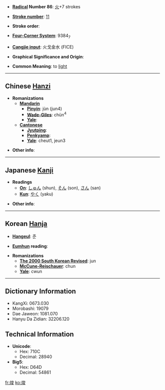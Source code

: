 * '''[[Wiktionary:Chinese radical index| Radical]] Number 86''': [[Wiktionary:Chinese radical index 火|火]]+7 strokes

* '''[[Wiktionary:Chinese total strokes index|Stroke number]]''': [[Wiktionary:Chinese total strokes index 11|11]]

* '''Stroke order''': 

* '''[[Wiktionary:Chinese four corner index|Four-Corner System]]''': 9384<sub>7</sub>

* '''[[Wiktionary:Chinese Cangjie index|Cangjie input]]''': 火戈金水 (FICE)

* '''Graphical Significance and Origin''': 

* '''Common Meaning''': to [[light]]

----

== Chinese [[Hanzi]] ==

* '''Romanizations'''
** '''[[Mandarin]]'''
*** '''[[Pinyin]]''': jùn (jun4)
*** '''[[Wade-Giles]]''': chün<sup>4</sup>
*** '''[[Yale]]''': 
** '''[[Cantonese]]'''
*** '''[[Jyutping]]''':
*** '''[[Penkyamp]]''': 
*** '''[[Yale]]''': cheut1, jeun3

* '''Other info''': 

----

== Japanese [[Kanji]] ==

* '''Readings'''
** '''[[On]]''': [[しゅん]] (shun), [[そん]] (son), [[さん]] (san)
** '''[[Kun]]''': [[やく]] (yaku)

* '''Other info''':  

----

== Korean [[Hanja]] ==

* '''[[Hangeul]]''': 준

* '''[[Eumhun]] reading''': 

* '''Romanizations'''
** '''[[The 2000 South Korean Revised Romanization|The 2000 South Korean Revised]]''': jun
** '''[[McCune-Reischauer]]''': chun
** '''[[Yale]]''': cwun

----

== Dictionary Information ==

* KangXi: 0673.030
* Morobashi: 19079
* Dae Jaweon: 1081.070
* Hanyu Da Zidian: 32206.120

== Technical Information ==

* '''Unicode''':
** Hex: 710C
** Decimal: 28940
* '''Big5''':
** Hex: D64D
** Decimal: 54861

[[fr:焌]]
[[ko:焌]]